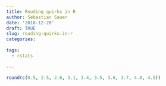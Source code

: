 ```yaml
---
title: Rouding quirks in R
author: Sebastian Sauer
date: '2018-12-20'
draft: TRUE
slug: rouding-quirks-in-r
categories:
  
tags:
  - rstats
  
---
```




```r
round(c(0.5, 2.5, 2.6, 3.1, 3.4, 3.5, 3.6, 3.7, 4.8, 4.5))
```

